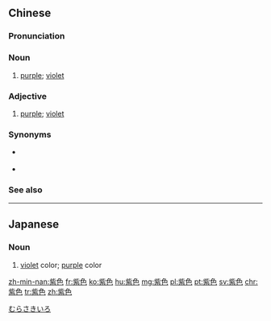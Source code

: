 ==Chinese==
{{zh-forms}}

===Pronunciation===
{{zh-pron
|m=zǐsè
|c=zi2 sik1
|h=pfs=chṳ́-set
|mn=chí-sek
|mn-t=zi2 sêg4
|w=2tsr seq
|cat=n,a
}}

===Noun===
{{zh-noun}}

# [[purple]]; [[violet]]

===Adjective===
{{zh-adj}}

# [[purple]]; [[violet]]

===Synonyms===
* {{qualifier|Min Nan|Hakka}} {{zh-l|茄仔色}}
* {{qualifier|Hakka}} {{zh-l|吊菜色}}

===See also===
{{table:colors/zh}}

{{zh-cat|Colors}}

----

==Japanese==
{{ja-kanjitab|むらさき|いろ|yomi=k}}

===Noun===
{{ja-noun|むらさき.いろ}}

# [[violet]] color; [[purple]] color

[[Category:ja:Purples|むらさきいろ]]

[[zh-min-nan:紫色]]
[[fr:紫色]]
[[ko:紫色]]
[[hu:紫色]]
[[mg:紫色]]
[[pl:紫色]]
[[pt:紫色]]
[[sv:紫色]]
[[chr:紫色]]
[[tr:紫色]]
[[zh:紫色]]